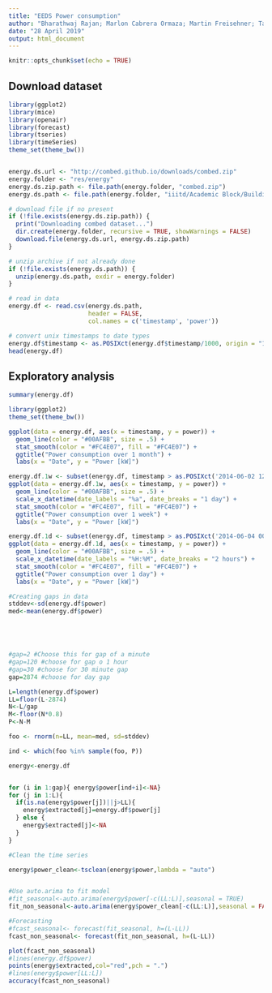 ```yaml
---
title: "EEDS Power consumption"
author: "Bharathwaj Rajan; Marlon Cabrera Ormaza; Martin Freisehner; Tamas Birkner;"
date: "28 April 2019"
output: html_document
---
```


```r
knitr::opts_chunk$set(echo = TRUE)
```

## Download dataset

```r
library(ggplot2)
library(mice)
library(openair)
library(forecast)
library(tseries)
library(timeSeries)
theme_set(theme_bw())


energy.ds.url <- "http://combed.github.io/downloads/combed.zip"
energy.folder <- "res/energy"
energy.ds.zip.path <- file.path(energy.folder, "combed.zip")
energy.ds.path <- file.path(energy.folder, "iiitd/Academic Block/Building Total Mains/0/Power.csv")

# download file if no present
if (!file.exists(energy.ds.zip.path)) {
  print("Downloading combed dataset...")
  dir.create(energy.folder, recursive = TRUE, showWarnings = FALSE)
  download.file(energy.ds.url, energy.ds.zip.path)
}

# unzip archive if not already done
if (!file.exists(energy.ds.path)) {
  unzip(energy.ds.path, exdir = energy.folder)
}

# read in data
energy.df <- read.csv(energy.ds.path,
                      header = FALSE,
                      col.names = c('timestamp', 'power'))

# convert unix timestamps to date types
energy.df$timestamp <- as.POSIXct(energy.df$timestamp/1000, origin = "1970-01-01")
head(energy.df)
```

## Exploratory analysis

```r
summary(energy.df)
```

```r
library(ggplot2)
theme_set(theme_bw())

ggplot(data = energy.df, aes(x = timestamp, y = power)) +
  geom_line(color = "#00AFBB", size = .5) +
  stat_smooth(color = "#FC4E07", fill = "#FC4E07") +
  ggtitle("Power consumption over 1 month") +
  labs(x = "Date", y = "Power [kW]")
```

```r
energy.df.1w <- subset(energy.df, timestamp > as.POSIXct('2014-06-02 12:00:00') & timestamp < as.POSIXct('2014-06-09 12:00:00'))
ggplot(data = energy.df.1w, aes(x = timestamp, y = power)) +
  geom_line(color = "#00AFBB", size = .5) +
  scale_x_datetime(date_labels = "%a", date_breaks = "1 day") +
  stat_smooth(color = "#FC4E07", fill = "#FC4E07") +
  ggtitle("Power consumption over 1 week") +
  labs(x = "Date", y = "Power [kW]")
```


```r
energy.df.1d <- subset(energy.df, timestamp > as.POSIXct('2014-06-04 00:00:00') & timestamp < as.POSIXct('2014-06-05 00:00:00'))
ggplot(data = energy.df.1d, aes(x = timestamp, y = power)) +
  geom_line(color = "#00AFBB", size = .5) +
  scale_x_datetime(date_labels = "%H:%M", date_breaks = "2 hours") +
  stat_smooth(color = "#FC4E07", fill = "#FC4E07") +
  ggtitle("Power consumption over 1 day") +
  labs(x = "Date", y = "Power [kW]")
```

```r
#Creating gaps in data
stddev<-sd(energy.df$power)
med<-mean(energy.df$power)





#gap=2 #Choose this for gap of a minute
#gap=120 #choose for gap o 1 hour
#gap=30 #choose for 30 minute gap
gap=2874 #choose for day gap

L=length(energy.df$power)
LL=floor(L-2874)
N<-L/gap
M<-floor(N*0.8)
P<-N-M

foo <- rnorm(n=LL, mean=med, sd=stddev)

ind <- which(foo %in% sample(foo, P))

energy<-energy.df


for (i in 1:gap){ energy$power[ind+i]<-NA}
for (j in 1:L){
  if(is.na(energy$power[j])||j>LL){
    energy$extracted[j]=energy.df$power[j]
  } else {
    energy$extracted[j]<-NA
  }
}

#Clean the time series

energy$power_clean<-tsclean(energy$power,lambda = "auto")


#Use auto.arima to fit model
#fit_seasonal<-auto.arima(energy$power[-c(LL:L)],seasonal = TRUE)
fit_non_seasonal<-auto.arima(energy$power_clean[-c(LL:L)],seasonal = FALSE)

#Forecasting
#fcast_seasonal<- forecast(fit_seasonal, h=(L-LL))
fcast_non_seasonal<- forecast(fit_non_seasonal, h=(L-LL))


```

```r
plot(fcast_non_seasonal)
#lines(energy.df$power)
points(energy$extracted,col="red",pch = ".")
#lines(energy$power[LL:L])
accuracy(fcast_non_seasonal)


```



